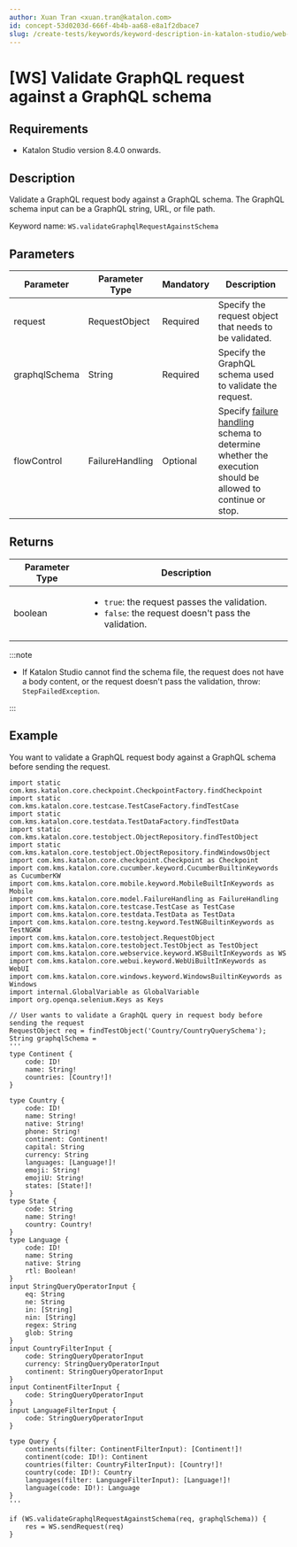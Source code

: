 ```yaml
---
author: Xuan Tran <xuan.tran@katalon.com>
id: concept-53d0203d-666f-4b4b-aa68-e8a1f2dbace7
slug: /create-tests/keywords/keyword-description-in-katalon-studio/web-service-keywords/ws-validate-graphql-request-against-a-graphql-schema
---
```


# \[WS\] Validate GraphQL request against a GraphQL schema

## Requirements

-   Katalon Studio version 8.4.0 onwards.


## Description

Validate a GraphQL request body against a GraphQL schema. The GraphQL schema input can be a GraphQL string, URL, or file path.

Keyword name: <code>WS.validateGraphqlRequestAgainstSchema</code>

## Parameters

<table><tr><th>Parameter</th><th>Parameter Type</th><th>Mandatory</th><th>Description</th></tr><tbody><tr><td>request</td><td>RequestObject</td><td>Required</td><td>Specify the request object that needs to be validated.</td></tr><tr><td>graphqlSchema</td><td>String</td><td>Required</td><td>Specify the GraphQL schema used to validate the request.</td></tr><tr><td>flowControl</td><td>FailureHandling</td><td>Optional</td><td>Specify <a href="/maintain/configure-failure-handling-settings-in-katalon-studio" >failure handling</a> schema to determine whether the execution should be allowed to continue or stop.</td></tr></tbody></table>

## Returns

<table><tr><th>Parameter Type</th><th>Description</th></tr><tbody><tr><td>boolean</td><td><ul><li><code>true</code>: the request passes the validation.</li><li><code>false</code>: the request doesn't pass the validation.</li></ul></td></tr></tbody></table>


:::note

-   If Katalon Studio cannot find the schema file, the request does not have a body content, or the request doesn't pass the validation, throw: <code>StepFailedException</code>.


:::

## Example

You want to validate a GraphQL request body against a GraphQL schema before sending the request.

```
import static com.kms.katalon.core.checkpoint.CheckpointFactory.findCheckpoint
import static com.kms.katalon.core.testcase.TestCaseFactory.findTestCase
import static com.kms.katalon.core.testdata.TestDataFactory.findTestData
import static com.kms.katalon.core.testobject.ObjectRepository.findTestObject
import static com.kms.katalon.core.testobject.ObjectRepository.findWindowsObject
import com.kms.katalon.core.checkpoint.Checkpoint as Checkpoint
import com.kms.katalon.core.cucumber.keyword.CucumberBuiltinKeywords as CucumberKW
import com.kms.katalon.core.mobile.keyword.MobileBuiltInKeywords as Mobile
import com.kms.katalon.core.model.FailureHandling as FailureHandling
import com.kms.katalon.core.testcase.TestCase as TestCase
import com.kms.katalon.core.testdata.TestData as TestData
import com.kms.katalon.core.testng.keyword.TestNGBuiltinKeywords as TestNGKW
import com.kms.katalon.core.testobject.RequestObject
import com.kms.katalon.core.testobject.TestObject as TestObject
import com.kms.katalon.core.webservice.keyword.WSBuiltInKeywords as WS
import com.kms.katalon.core.webui.keyword.WebUiBuiltInKeywords as WebUI
import com.kms.katalon.core.windows.keyword.WindowsBuiltinKeywords as Windows
import internal.GlobalVariable as GlobalVariable
import org.openqa.selenium.Keys as Keys
​
// User wants to validate a GraphQL query in request body before sending the request
RequestObject req = findTestObject('Country/CountryQuerySchema');
String graphqlSchema = 
'''
type Continent {
	code: ID!
	name: String!
	countries: [Country!]!
}
​
type Country {
	code: ID!
	name: String!
	native: String!
	phone: String!
	continent: Continent!
	capital: String
	currency: String
	languages: [Language!]!
	emoji: String!
	emojiU: String!
	states: [State!]!
}
type State {
	code: String
	name: String!
	country: Country!
}
type Language {
	code: ID!
	name: String
	native: String
	rtl: Boolean!
}
input StringQueryOperatorInput {
	eq: String
	ne: String
	in: [String]
	nin: [String]
	regex: String
	glob: String
}
input CountryFilterInput {
	code: StringQueryOperatorInput
	currency: StringQueryOperatorInput
	continent: StringQueryOperatorInput
}
input ContinentFilterInput {
	code: StringQueryOperatorInput
}
input LanguageFilterInput {
	code: StringQueryOperatorInput
}
​
type Query {
	continents(filter: ContinentFilterInput): [Continent!]!
	continent(code: ID!): Continent
	countries(filter: CountryFilterInput): [Country!]!
	country(code: ID!): Country
	languages(filter: LanguageFilterInput): [Language!]!
	language(code: ID!): Language
}
'''
​
if (WS.validateGraphqlRequestAgainstSchema(req, graphqlSchema)) {
	res = WS.sendRequest(req)
}
```